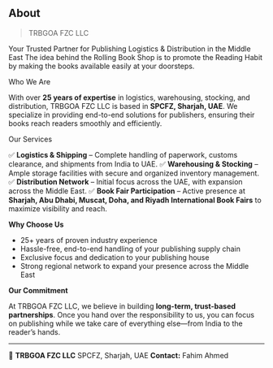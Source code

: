 ## About

> TRBGOA FZC LLC

Your Trusted Partner for Publishing Logistics & Distribution in the Middle East
The idea behind the Rolling Book Shop is to promote the Reading Habit by making the books available easily at your doorsteps.

Who We Are

With over **25 years of expertise** in logistics, warehousing, stocking, and distribution, TRBGOA FZC LLC is based in **SPCFZ, Sharjah, UAE**. We specialize in providing end-to-end solutions for publishers, ensuring their books reach readers smoothly and efficiently.

Our Services

✅ **Logistics & Shipping** – Complete handling of paperwork, customs clearance, and shipments from India to UAE.
✅ **Warehousing & Stocking** – Ample storage facilities with secure and organized inventory management.
✅ **Distribution Network** – Initial focus across the UAE, with expansion across the Middle East.
✅ **Book Fair Participation** – Active presence at **Sharjah, Abu Dhabi, Muscat, Doha, and Riyadh International Book Fairs** to maximize visibility and reach.

 **Why Choose Us**

* 25+ years of proven industry experience
* Hassle-free, end-to-end handling of your publishing supply chain
* Exclusive focus and dedication to your publishing house
* Strong regional network to expand your presence across the Middle East

**Our Commitment**

At TRBGOA FZC LLC, we believe in building **long-term, trust-based partnerships**. Once you hand over the responsibility to us, you can focus on publishing while we take care of everything else—from India to the reader’s hands.

---

📍 **TRBGOA FZC LLC**
SPCFZ, Sharjah, UAE
**Contact:** Fahim Ahmed
